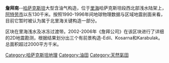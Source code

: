 '''詹拜南'''--[[哈萨克斯坦|哈萨克斯坦]]大型含油气构造，位于[[里海|里海]]哈萨克斯坦段西北部浅水陆架上，[[阿特劳市|阿特劳市]]以东130千米。按照1990-1996年间地球物理数据与区域地震剖面来看，目前它暂时被认为属于北里海关键构造一部分。

区块在里海浅水及冰冻过渡带。2002-2006年《詹拜公司》在该区块进行了详细的2D地震勘测，根据结果划分出三个有前景构造-Edil、Kosarna和Karabulak。总面积超过2000平方千米。

[[Category:哈萨克斯坦地理|Category:哈萨克斯坦地理]]
[[Category:油田|Category:油田]]
[[Category:天然氣田|Category:天然氣田]]
